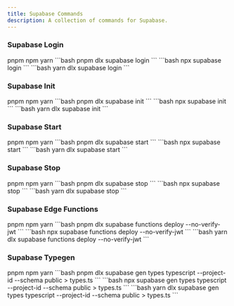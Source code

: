 ```yaml
---
title: Supabase Commands
description: A collection of commands for Supabase.
---
```



### Supabase Login

<Tabs defaultValue="pnpm" className="pt-5 pb-1">
  <TabsList>
    <TabsTrigger value="pnpm">pnpm</TabsTrigger>
    <TabsTrigger value="npm">npm</TabsTrigger>
    <TabsTrigger value="yarn">yarn</TabsTrigger>
  </TabsList>
  <TabsContent value="pnpm">
  ```bash 
  pnpm dlx supabase login 
  ```
  </TabsContent>
  <TabsContent value="npm">
  ```bash 
  npx supabase login 
  ```
  </TabsContent>
  <TabsContent value="yarn">
  ```bash 
  yarn dlx supabase login 
  ```
  </TabsContent>
</Tabs>

### Supabase Init

<Tabs defaultValue="pnpm" className="pt-5 pb-1">
  <TabsList>
    <TabsTrigger value="pnpm">pnpm</TabsTrigger>
    <TabsTrigger value="npm">npm</TabsTrigger>
    <TabsTrigger value="yarn">yarn</TabsTrigger>
  </TabsList>
  <TabsContent value="pnpm">
  ```bash 
  pnpm dlx supabase init 
  ```
  </TabsContent>
  <TabsContent value="npm">
  ```bash 
  npx supabase init 
  ```
  </TabsContent>
  <TabsContent value="yarn">
  ```bash 
  yarn dlx supabase init 
  ```
  </TabsContent>
</Tabs>

### Supabase Start

<Tabs defaultValue="pnpm" className="pt-5 pb-1">
  <TabsList>
    <TabsTrigger value="pnpm">pnpm</TabsTrigger>
    <TabsTrigger value="npm">npm</TabsTrigger>
    <TabsTrigger value="yarn">yarn</TabsTrigger>
  </TabsList>
  <TabsContent value="pnpm">
  ```bash 
  pnpm dlx supabase start 
  ```
  </TabsContent>
  <TabsContent value="npm">
  ```bash 
  npx supabase start 
  ```
  </TabsContent>
  <TabsContent value="yarn">
  ```bash 
  yarn dlx supabase start 
  ```
  </TabsContent>
</Tabs>

### Supabase Stop

<Tabs defaultValue="pnpm" className="pt-5 pb-1">
  <TabsList>
    <TabsTrigger value="pnpm">pnpm</TabsTrigger>
    <TabsTrigger value="npm">npm</TabsTrigger>
    <TabsTrigger value="yarn">yarn</TabsTrigger>
  </TabsList>
  <TabsContent value="pnpm">
  ```bash 
  pnpm dlx supabase stop 
  ```
  </TabsContent>
  <TabsContent value="npm">
  ```bash 
  npx supabase stop 
  ```
  </TabsContent>
  <TabsContent value="yarn">
  ```bash 
  yarn dlx supabase stop 
  ```
  </TabsContent>
</Tabs>

### Supabase Edge Functions

<Tabs defaultValue="pnpm" className="pt-5 pb-1">
  <TabsList>
    <TabsTrigger value="pnpm">pnpm</TabsTrigger>
    <TabsTrigger value="npm">npm</TabsTrigger>
    <TabsTrigger value="yarn">yarn</TabsTrigger>
  </TabsList>
  <TabsContent value="pnpm">
  ```bash 
  pnpm dlx supabase functions deploy --no-verify-jwt
  ```
  </TabsContent>
  <TabsContent value="npm">
  ```bash 
  npx supabase functions deploy --no-verify-jwt
  ```
  </TabsContent>
  <TabsContent value="yarn">
  ```bash 
  yarn dlx supabase functions deploy --no-verify-jwt
  ```
  </TabsContent>
</Tabs>

### Supabase Typegen

<Tabs defaultValue="pnpm" className="pt-5 pb-1">
  <TabsList>
    <TabsTrigger value="pnpm">pnpm</TabsTrigger>
    <TabsTrigger value="npm">npm</TabsTrigger>
    <TabsTrigger value="yarn">yarn</TabsTrigger>
  </TabsList>
  <TabsContent value="pnpm">
  ```bash 
  pnpm dlx supabase gen types typescript --project-id <project-id> --schema public > types.ts
  ```
  </TabsContent>
  <TabsContent value="npm">
  ```bash 
  npx supabase gen types typescript --project-id <project-id> --schema public > types.ts
  ```
  </TabsContent>
  <TabsContent value="yarn">
  ```bash 
  yarn dlx supabase gen types typescript --project-id <project-id> --schema public > types.ts
  ```
  </TabsContent>
</Tabs>